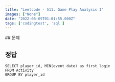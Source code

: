 ```yaml
---
title: "Leetcode - 511. Game Play Analysis I"
images: ["None"]
date: "2022-06-09T01:01:55.000Z"
tags: ['codingtest', 'sql']
---
```


<TOCInline toc={props.toc} asDisclosure />
## 문제

[](https://leetcode.com/problems/game-play-analysis-i/)

## 정답

```
SELECT player_id, MIN(event_date) as first_login
FROM Activity
GROUP BY player_id

```
